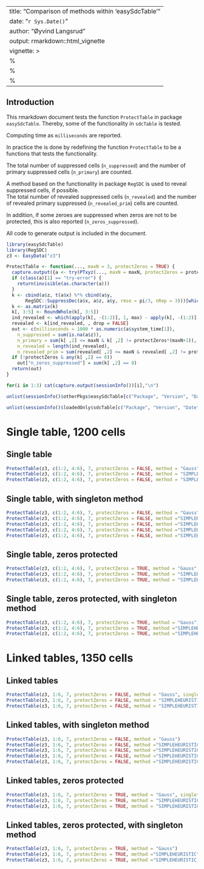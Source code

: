 
---
title: "Comparison of methods within 'easySdcTable'"
date: "`r Sys.Date()`"
author: "Øyvind Langsrud"
output: rmarkdown::html_vignette
vignette: >
  %\VignetteIndexEntry{Comparison of methods}
  %\VignetteEngine{knitr::rmarkdown}
  %\VignetteEncoding{UTF-8}
---



## Introduction

This rmarkdown document tests the function `ProtectTable` in package `easySdcTable`. Thereby, some of the functionality in `sdcTable` is tested. 

Computing time as `milliseconds` are reported.

In practice the is done by redefining the function `ProtectTable` to be a functions that tests the functionality.

The total number of suppressed cells (`n_suppressed`) and the number of primary suppressed cells (`n_primary`) are counted.

A method based on the functionality in package `RegSDC` is used to reveal suppressed cells, if possible.  
The total number of revealed suppressed cells (`n_revealed`) and the number of revealed primary suppressed (`n_revealed_prim`) cells are counted.

In addition, if some zeroes are suppressed when zeros are not to be protected, this is also reported (`n_zeros_suppressed`).

All code to generate output is included in the document.  


```r
library(easySdcTable)
library(RegSDC)
z3 <- EasyData("z3") 
```



```r
ProtectTable <- function(..., maxN = 3, protectZeros = TRUE) {
  capture.output({a <- try(PTxyz(..., maxN = maxN, protectZeros = protectZeros, systemTime = TRUE))})
  if (class(a)[1] == "try-error") {
    return(invisible(as.character(a)))
  }
  k <- cbind(a$z, t(a$x) %*% cbind(a$y, 
       RegSDC::SuppressDec(a$x, a$z, a$y, rmse = pi/3, nRep = 3)))[which(is.na(a$z)), ]
  k <- as.matrix(k)
  k[, 3:5] <- RoundWhole(k[, 3:5])
  ind_revealed <- which(apply(k[, -(1:2)], 1, max) - apply(k[, -(1:2)], 1, min) == 0)
  revealed <- k[ind_revealed, , drop = FALSE]
  out <- c(milliseconds = 1000 * as.numeric(a$system_time[1]), 
    n_suppressed = sum(is.na(a$z)), 
    n_primary = sum(k[ ,2] <= maxN & k[ ,2] != protectZeros*(maxN+1)),
    n_revealed = length(ind_revealed), 
    n_revealed_prim = sum(revealed[ ,2] <= maxN & revealed[ ,2] != protectZeros*(maxN+1)))
  if (!protectZeros & any(k[ ,2] == 0))
    out["n_zeros_suppressed"] = sum(k[ ,2] == 0)
  return(out)
}
```


```r
for(i in 1:3) cat(capture.output(sessionInfo())[i],"\n")

unlist(sessionInfo()$otherPkgs$easySdcTable[c("Package", "Version", "Date")])

unlist(sessionInfo()$loadedOnly$sdcTable[c("Package", "Version", "Date")])

```


# Single table, 1200 cells

## Single table

```r
ProtectTable(z3, c(1:2, 4:6), 7, protectZeros = FALSE, method = "Gauss", singletonMethod = "none")
ProtectTable(z3, c(1:2, 4:6), 7, protectZeros = FALSE, method = "SIMPLEHEURISTIC")
ProtectTable(z3, c(1:2, 4:6), 7, protectZeros = FALSE, method = "SIMPLEHEURISTIC_OLD")
```

## Single table, with singleton method

```r
ProtectTable(z3, c(1:2, 4:6), 7, protectZeros = FALSE, method = "Gauss")
ProtectTable(z3, c(1:2, 4:6), 7, protectZeros = FALSE, method ="SIMPLEHEURISTIC", detectSingletons = TRUE)
ProtectTable(z3, c(1:2, 4:6), 7, protectZeros = FALSE, method ="SIMPLEHEURISTIC_OLD", detectSingletons = TRUE)
ProtectTable(z3, c(1:2, 4:6), 7, protectZeros = FALSE, method ="SIMPLEHEURISTIC", threshold = 3)
ProtectTable(z3, c(1:2, 4:6), 7, protectZeros = FALSE, method ="SIMPLEHEURISTIC_OLD", threshold = 3)
```


## Single table, zeros protected

```r
ProtectTable(z3, c(1:2, 4:6), 7, protectZeros = TRUE, method = "Gauss", singletonMethod = "none")
ProtectTable(z3, c(1:2, 4:6), 7, protectZeros = TRUE, method = "SIMPLEHEURISTIC")
ProtectTable(z3, c(1:2, 4:6), 7, protectZeros = TRUE, method = "SIMPLEHEURISTIC_OLD")
```

## Single table, zeros protected, with singleton method

```r
ProtectTable(z3, c(1:2, 4:6), 7, protectZeros = TRUE, method = "Gauss")
ProtectTable(z3, c(1:2, 4:6), 7, protectZeros = TRUE, method ="SIMPLEHEURISTIC", threshold = 1)
ProtectTable(z3, c(1:2, 4:6), 7, protectZeros = TRUE, method ="SIMPLEHEURISTIC_OLD", threshold = 1)
```

# Linked tables, 1350 cells

## Linked tables

```r
ProtectTable(z3, 1:6, 7, protectZeros = FALSE, method = "Gauss", singletonMethod = "none")
ProtectTable(z3, 1:6, 7, protectZeros = FALSE, method = "SIMPLEHEURISTIC")
ProtectTable(z3, 1:6, 7, protectZeros = FALSE, method = "SIMPLEHEURISTIC_OLD")
```

## Linked tables, with singleton method

```r
ProtectTable(z3, 1:6, 7, protectZeros = FALSE, method = "Gauss")
ProtectTable(z3, 1:6, 7, protectZeros = FALSE, method ="SIMPLEHEURISTIC", detectSingletons = TRUE)
ProtectTable(z3, 1:6, 7, protectZeros = FALSE, method ="SIMPLEHEURISTIC_OLD", detectSingletons = TRUE)
ProtectTable(z3, 1:6, 7, protectZeros = FALSE, method ="SIMPLEHEURISTIC",  threshold = 3)
ProtectTable(z3, 1:6, 7, protectZeros = FALSE, method ="SIMPLEHEURISTIC_OLD",  threshold = 3)
```


## Linked tables, zeros protected

```r
ProtectTable(z3, 1:6, 7, protectZeros = TRUE, method = "Gauss", singletonMethod = "none")
ProtectTable(z3, 1:6, 7, protectZeros = TRUE, method = "SIMPLEHEURISTIC")
ProtectTable(z3, 1:6, 7, protectZeros = TRUE, method = "SIMPLEHEURISTIC_OLD")
```

## Linked tables, zeros protected, with singleton method

```r
ProtectTable(z3, 1:6, 7, protectZeros = TRUE, method = "Gauss")
ProtectTable(z3, 1:6, 7, protectZeros = TRUE, method ="SIMPLEHEURISTIC", threshold = 1)
ProtectTable(z3, 1:6, 7, protectZeros = TRUE, method ="SIMPLEHEURISTIC_OLD", threshold = 1)
```



